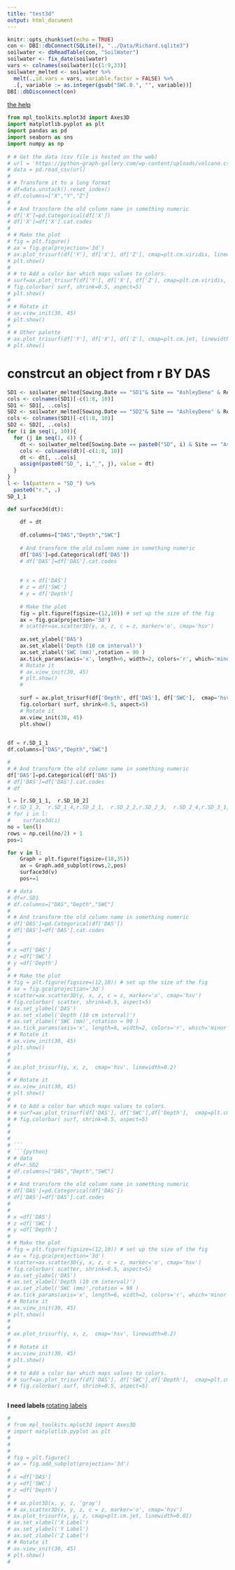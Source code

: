 ```yaml
---
title: "test3d"
output: html_document
---
```


```r
knitr::opts_chunk$set(echo = TRUE)
con <- DBI::dbConnect(SQLite(), "../Data/Richard.sqlite3")
soilwater <- dbReadTable(con, "SoilWater")
soilwater <- fix_date(soilwater)
vars <- colnames(soilwater)[c(1:9,33)]
soilwater_melted <- soilwater %>% 
  melt(.,id.vars = vars, variable.factor = FALSE) %>% 
  .[, variable := as.integer(gsub("SWC.0.", "", variable))]
DBI::dbDisconnect(con)
```


[the help](https://matplotlib.org/mpl_toolkits/mplot3d/tutorial.html#scatter-plots)
```python
from mpl_toolkits.mplot3d import Axes3D
import matplotlib.pyplot as plt
import pandas as pd
import seaborn as sns
import numpy as np
 
# # Get the data (csv file is hosted on the web)
# url = 'https://python-graph-gallery.com/wp-content/uploads/volcano.csv'
# data = pd.read_csv(url)
#  
# # Transform it to a long format
# df=data.unstack().reset_index()
# df.columns=["X","Y","Z"]
#  
# # And transform the old column name in something numeric
# df['X']=pd.Categorical(df['X'])
# df['X']=df['X'].cat.codes
#  
# # Make the plot
# fig = plt.figure()
# ax = fig.gca(projection='3d')
# ax.plot_trisurf(df['Y'], df['X'], df['Z'], cmap=plt.cm.viridis, linewidth=0.2)
# plt.show()
#  
# # to Add a color bar which maps values to colors.
# surf=ax.plot_trisurf(df['Y'], df['X'], df['Z'], cmap=plt.cm.viridis, linewidth=0.2)
# fig.colorbar( surf, shrink=0.5, aspect=5)
# plt.show()
#  
# # Rotate it
# ax.view_init(30, 45)
# plt.show()
#  
# # Other palette
# ax.plot_trisurf(df['Y'], df['X'], df['Z'], cmap=plt.cm.jet, linewidth=0.01)
# plt.show()

```

# constrcut an object from r BY DAS 

```r
SD1 <- soilwater_melted[Sowing.Date == "SD1"& Site == "AshleyDene" & Rep == 1] # FROM THE Data_EDA file
cols <- colnames(SD1)[-c(1:8, 10)]
SD1 <- SD1[, ..cols]
SD2 <- soilwater_melted[Sowing.Date == "SD2"& Site == "AshleyDene" & Rep == 1] # FROM THE Data_EDA file
cols <- colnames(SD1)[-c(1:8, 10)]
SD2 <- SD2[, ..cols]
for (i in seq(1, 10)){
  for (j in seq(1, 4)) {
    dt <- soilwater_melted[Sowing.Date == paste0("SD", i) & Site == "AshleyDene" & Rep == j]
    cols <- colnames(dt)[-c(1:8, 10)]
    dt <- dt[, ..cols]
    assign(paste0("SD_", i,"_", j), value = dt)
  }
}
l <- ls(pattern = "SD_") %>% 
  paste0("r.", .)
SD_1_1
```

```python
def surface3d(dt):
    
    df = dt
    
    df.columns=["DAS","Depth","SWC"]
     
    # And transform the old column name in something numeric
    df['DAS']=pd.Categorical(df['DAS'])
    # df['DAS']=df['DAS'].cat.codes
     
     
    # x = df['DAS']
    # z = df['SWC']
    # y = df['Depth']
    
    # Make the plot
    fig = plt.figure(figsize=(12,10)) # set up the size of the fig
    ax = fig.gca(projection='3d')
    # scatter=ax.scatter3D(y, x, z, c = z, marker='o', cmap='hsv')
    
    ax.set_ylabel('DAS')
    ax.set_xlabel('Depth (10 cm interval)')
    ax.set_zlabel('SWC (mm)',rotation = 90 )
    ax.tick_params(axis='x', length=6, width=2, colors='r', which='minor')
    # Rotate it
    # ax.view_init(30, 45)
    # plt.show()
    #  
     
    surf = ax.plot_trisurf(df['Depth', df['DAS'], df['SWC'],  cmap='hsv', linewidth=0.2)
    fig.colorbar( surf, shrink=0.5, aspect=5)
    # Rotate it
    ax.view_init(30, 45)
    plt.show()

  
df = r.SD_1_1
df.columns=["DAS","Depth","SWC"]

#  
# # And transform the old column name in something numeric
df['DAS']=pd.Categorical(df['DAS'])
# df['DAS']=df['DAS'].cat.codes
# df
```

```python
l = [r.SD_1_1,  r.SD_10_2]
# r.SD_1_3,  r.SD_1_4,r.SD_2_1,  r.SD_2_2,r.SD_2_3,  r.SD_2_4,r.SD_3_1,  r.SD_3_2,r.SD_3_3,  r.SD_3_4,r.SD_4_1,  r.SD_4_2,r.SD_4_3,  r.SD_4_4,r.SD_5_1,  r.SD_5_2,r.SD_5_3,  r.SD_5_4,r.SD_6_1,  r.SD_6_2,r.SD_6_3,  r.SD_6_4,r.SD_7_1,  r.SD_7_2,r.SD_7_3,  r.SD_7_4,r.SD_8_1,  r.SD_8_2,r.SD_8_3,  r.SD_8_4,r.SD_9_1,  r.SD_9_2,r.SD_9_3,  r.SD_9_4,r.SD_10_1, r.SD_10_2,r.SD_10_3, r.SD_10_4]
# for i in l:
#    surface3d(i)
no = len(l)
rows = np.ceil(no/2) + 1
pos=1

for v in l:
    Graph = plt.figure(figsize=(18,35))
    ax = Graph.add_subplot(rows,2,pos)
    surface3d(v)
    pos+=1
```

```python
# # data
# df=r.SD1
# df.columns=["DAS","Depth","SWC"]
#  
# # And transform the old column name in something numeric
# df['DAS']=pd.Categorical(df['DAS'])
# df['DAS']=df['DAS'].cat.codes
#  
#  
# x =df['DAS']
# z =df['SWC']
# y =df['Depth']
# 
# # Make the plot
# fig = plt.figure(figsize=(12,10)) # set up the size of the fig
# ax = fig.gca(projection='3d')
# scatter=ax.scatter3D(y, x, z, c = z, marker='o', cmap='hsv')
# fig.colorbar( scatter, shrink=0.5, aspect=5)
# ax.set_ylabel('DAS')
# ax.set_xlabel('Depth (10 cm interval)')
# ax.set_zlabel('SWC (mm)',rotation = 90 )
# ax.tick_params(axis='x', length=6, width=2, colors='r', which='minor')
# # Rotate it
# ax.view_init(30, 45)
# plt.show()
#  
#  
# ax.plot_trisurf(y, x, z,  cmap='hsv', linewidth=0.2)
# 
# # Rotate it
# ax.view_init(30, 45)
# plt.show()
#  
# # to Add a color bar which maps values to colors.
# # surf=ax.plot_trisurf(df['DAS'], df['SWC'],df['Depth'],  cmap=plt.cm.viridis, linewidth=0.2)
# # fig.colorbar( surf, shrink=0.5, aspect=5)
# 
# 
# 
# ```
# ```{python}
# # data
# df=r.SD2
# df.columns=["DAS","Depth","SWC"]
#  
# # And transform the old column name in something numeric
# df['DAS']=pd.Categorical(df['DAS'])
# df['DAS']=df['DAS'].cat.codes
#  
#  
# x =df['DAS']
# z =df['SWC']
# y =df['Depth']
# 
# # Make the plot
# fig = plt.figure(figsize=(12,10)) # set up the size of the fig
# ax = fig.gca(projection='3d')
# scatter=ax.scatter3D(y, x, z, c = z, marker='o', cmap='hsv')
# fig.colorbar( scatter, shrink=0.5, aspect=5)
# ax.set_ylabel('DAS')
# ax.set_xlabel('Depth (10 cm interval)')
# ax.set_zlabel('SWC (mm)',rotation = 90 )
# ax.tick_params(axis='x', length=6, width=2, colors='r', which='minor')
# # Rotate it
# ax.view_init(30, 45)
# plt.show()
#  
#  
# ax.plot_trisurf(y, x, z,  cmap='hsv', linewidth=0.2)
# 
# # Rotate it
# ax.view_init(30, 45)
# plt.show()
#  
# # to Add a color bar which maps values to colors.
# # surf=ax.plot_trisurf(df['DAS'], df['SWC'],df['Depth'],  cmap=plt.cm.viridis, linewidth=0.2)
# # fig.colorbar( surf, shrink=0.5, aspect=5)



```
**I need labels **
[rotating labels](https://stackoverflow.com/questions/21918380/rotating-axes-label-text-in-3d-matplotlib)

```python
# 
# from mpl_toolkits.mplot3d import Axes3D
# import matplotlib.pyplot as plt
# 
# 
# 
# fig = plt.figure()
# ax = fig.add_subplot(projection='3d')
# 
# x =df['DAS']
# y =df['SWC']
# z =df['Depth']
# 
# # ax.plot3D(x, y, z, 'gray')
# # ax.scatter3D(x, y, z, c = z, marker='o', cmap='hsv')
# ax.plot_trisurf(x, y, z, cmap=plt.cm.jet, linewidth=0.01)
# ax.set_xlabel('X Label')
# ax.set_ylabel('Y Label')
# ax.set_zlabel('Z Label')
# # Rotate it
# ax.view_init(30, 45)
# plt.show()
# 

```

